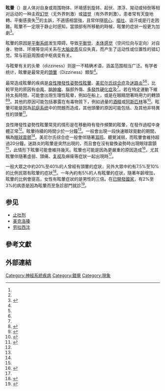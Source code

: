 {{medical}}
{{other uses|other=一部日本小說|眩暈 (小說)}}
{{Other uses|subject=英文名稱為vertigo的症狀|other=其他類似症狀|頭暈}}
{{Infobox medical condition (new)
| name          = 眩暈<br />vertigo
| caption       = 水平方向的[[眼球震顫|眼球震顫]]，這是一種眩暈病人有時會出現的病徵
| image         = Optokinetic nystagmus.gif
| pronounce     = {{IPAc-en|ˈ|v|ɜːr|t|ᵻ|ɡ|oʊ}}
| field         = [[耳鼻喉科學|耳鼻喉科學]]
| symptoms      = 有天旋地轉或是搖晃的感覺、[[呕吐|呕吐]]、很難走路<ref name=AFP2010/><ref name=Hog2015/>
| complications =
| onset         =
| duration      =
| causes        = [[良性陣發性姿勢性眩暈|良性陣發性姿勢性眩暈]]（BPPV）、[[美尼尔氏综合症|美尼尔氏综合症]]、[[迷路炎|迷路炎]]、[[中風|中風]]、[[脑肿瘤|脑肿瘤]]、腦受傷、[[多发性硬化症|多发性硬化症]]、{{le|前庭型偏頭痛|vestibular migraine}}<ref name=AFP2010/><ref name=Hog2015/>
| risks         =
| diagnosis     =
| differential  = {{le|暈厥前期|Presyncope}}、{{le|失衡症|Disequilibrium (medicine)}}、其他非特異性的頭暈<ref name=Hog2015/>
| prevention    =
| treatment     =
| medication    =
| prognosis     =
| frequency     = 20–40%的人曾發生過<ref name=Bre2011/>
| deaths        =
}}

<!-- 病因與症狀 -->
'''眩暈'''（{{Lang-en|vertigo}}）是人体对自身或周围物体、环境感到旋转、起伏、漂浮、晃动或倾倒等相对运动的一种主观[[幻觉|幻觉]]（无外界刺激）或[[错觉|错觉]]（有外界刺激）。患者常有天旋地轉、平衡感喪失<ref name=AFP2010/><ref name=Hog2015/>的主訴，不適感相當強，且常伴隨[[噁心|噁心]]、[[嘔吐|嘔吐]]、盜汗或是行走困難。眩暈不一定限于静止时感知，當頭部有所移動的時候，眩暈的症狀一般更为加劇<ref name=AFP2010>{{cite journal|last1=Post|first1=RE|last2=Dickerson|first2=LM|title=Dizziness: a diagnostic approach|journal=American Family Physician|year=2010|volume=82|issue=4|pages=361–369|url=http://www.aafp.org/afp/2010/0815/p361.html|pmid=20704166|access-date=2015-08-10|archive-date=2013-06-06|archive-url=https://web.archive.org/web/20130606214343/http://www.aafp.org/afp/2010/0815/p361.html|dead-url=no}}</ref>。

眩暈的原因是[[平衡系统|平衡系统]]发生障碍，导致[[平衡觉|平衡觉]]、[[本体感觉|本体感觉]]（空间位向与定向）对自身、物体、环境等空间关系在[[大脑皮质|大脑皮质]]反应失真，而产生了运动性或位置性的错幻觉。常与前庭周围或中枢病变有关。

与眩晕有关的头晕（dizziness）则是一不精确术语，涵盖范围相当广泛。有学者统计，眩暈是最常見的[[頭暈|頭暈]]（Dizziness）類型<ref name=Hog2015/>。

<!-- 定義與診斷 -->
最常造成眩暈的疾病是[[良性陣發性姿勢性眩暈|良性陣發性姿勢性眩暈]]、[[美尼尔氏综合症|美尼尔氏综合症]]及[[迷路炎|迷路炎]]<ref name=AFP2010/><ref name=Hog2015/>，比較罕見的原因有[[中風|中風]]、[[脑肿瘤|脑肿瘤]]、腦部外傷、[[多發性硬化症|多發性硬化症]]及{{le|前庭型偏頭痛|Vestibular migraine}}<ref name=Hog2015/>。若在特定運動下維持太長時間，可能會出現生理性眩晕，例如在船上，或是在眼睛閉著時用力的轉頭<ref>{{cite book|last1=Falvo|first1=Donna R.|title=Medical and psychosocial aspects of chronic illness and disability|date=2014|publisher=Jones & Bartlett Learning|location=Burlington, MA|isbn=9781449694425|page=273|edition=5|url=https://books.google.ca/books?id=SdM6FsykfWAC&pg=PA273|access-date=2015-08-10|archive-date=2015-07-02|archive-url=https://web.archive.org/web/20150702173443/https://books.google.ca/books?id=SdM6FsykfWAC&pg=PA273|dead-url=no}}</ref><ref>{{cite book|last1=Wardlaw|first1=Joanna M.|title=Clinical neurology|date=2008|publisher=Manson|location=London|isbn=9781840765182|page=107|url=https://books.google.ca/books?id=Q8q7E6EJr7IC&pg=PA107|access-date=2015-08-10|archive-date=2015-07-02|archive-url=https://web.archive.org/web/20150702174323/https://books.google.ca/books?id=Q8q7E6EJr7IC&pg=PA107|dead-url=no}}</ref>。其他的原因可能包括暴露在有毒物質下，例如過量的[[酒精|酒精]]或[[阿斯匹林|阿斯匹林]]等<ref>{{cite book|last1=Goebel|first1=Joel A.|title=Practical management of the dizzy patient|date=2008|publisher=Lippincott Williams & Wilkins|location=Philadelphia|isbn=9780781765626|page=97|edition=2nd|url=https://books.google.ca/books?id=ecrwrKCRr7YC&pg=PA97|access-date=2015-08-10|archive-date=2015-07-02|archive-url=https://web.archive.org/web/20150702150101/https://books.google.ca/books?id=ecrwrKCRr7YC&pg=PA97|dead-url=no}}</ref>。眩暈可能是因為[[前庭系统|前庭系统]]中的問題而造成，其他頭暈的原因可能包括{{le|暈厥前期|Presyncope}}、{{le|失衡症|Disequilibrium (medicine)}}及其他非特異性的頭暈<ref name=Hog2015>{{cite journal|last1=Hogue|first1=JD|title=Office Evaluation of Dizziness.|journal=Primary care|date=June 2015|volume=42|issue=2|pages=249–258|pmid=25979586}}</ref>。

<!-- 診斷 -->
良性陣發性姿勢性眩暈常見的情形是在移動時有發作頻繁的眩暈，在發作過程中身體正常<ref name=Emerg2009/>。眩暈持續的時間少於一分鐘<ref name=Hog2015/>。{{le|Dix-Hallpike測試|Dix–Hallpike test}}一般會出現一段快速眼球晃動的期間，稱為[[眼球震颤|眼球震颤]]<ref name=AFP2010/>。美尼尔氏综合症一般會伴隨著[[耳鸣|耳鸣]]、聽覺減弱，而眩暈會維持超過20分鐘。迷路炎的眩暈是突然出現的，而且會在沒有變換姿勢時出現眼球震顫<ref name=Emerg2009/>，此情形下眩暈可能會維持幾天。眩暈也可能是因為更嚴重的原因造成<ref name=Emerg2009>{{cite journal|last1=Kerber|first1=KA|title=Vertigo and dizziness in the emergency department|journal=Emergency medicine clinics of North America|year=2009|volume=27|issue=1|pages=39–50|pmid=19218018|doi=10.1016/j.emc.2008.09.002|pmc=2676794}}</ref>，尤其眩暈伴隨著虛弱、頭痛、[[复视|复视]]及麻痺等症狀一起出現時<ref name=Hog2015/>。

<!--流行病學與社會-->
一般大眾之中約20%至40%的人曾經有頭暈的症狀，另外大眾中約有7.5%至10%的比例民眾有眩暈的症狀<ref name=Bre2011>{{cite journal| last1=von Brevern|first1=M|last2=Neuhauser|first2=H| title=Epidemiological evidence for a link between vertigo & migraine| journal= Journal of vestibular research: equilibrium & orientation |volume=21 |issue=6 |pages=299–304|year= 2011 |pmid=22348934|doi=10.3233/VES-2011-0423}}</ref>。一年內約有5%的人有眩暈的症狀，隨著年齡增加，眩暈的比例會提高，女性有眩暈症狀的是男性的三倍。在[[已開發國家|已開發國家]]，有2%至3%的病患是因為眩暈而至急診部門就診<ref name=Epi09>{{cite journal |author=Neuhauser HK, Lempert T |title=Vertigo: epidemiologic aspects |journal=Semin Neurol |volume=29 |issue=5 |pages=473–81 |date=November 2009 |pmid=19834858 |doi=10.1055/s-0029-1241043 |url=}}</ref>。

== 参见 ==
* [[止吐剂|止吐剂]]
* [[美克洛嗪|美克洛嗪]]
* [[劳拉西泮|劳拉西泮]]

== 參考文獻 ==
{{reflist}}

==外部連結==
{{Medical condition classification and resources 
| DiseasesDB     = 29286
 | ICD10          = {{ICD10|H|81||h|81}}, {{ICD10|R|42||r|42}}
 | ICD9           = {{ICD9|438.85}}, {{ICD9|780.4}}
 | ICDO           =
 | OMIM           =
 | MedlinePlus    =
 | eMedicineSubj  = article
 | eMedicineTopic = 1159385
 | MeshID         = D014717
}}

{{Portalbar|醫學|身心障礙|潛水}}
{{Ear symptoms and signs}}
{{Cognition, perception, emotional state and behaviour symptoms and signs}}
{{Seizures and epilepsy}}

{{DEFAULTSORT:Vertigo (Medical)}}
[[Category:神經系統疾病|Category:神經系統疾病]]
[[Category:錯覺|Category:錯覺]]
[[Category:現象|Category:現象]]
